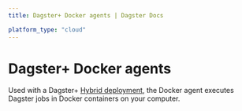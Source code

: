 ```yaml
---
title: Dagster+ Docker agents | Dagster Docs

platform_type: "cloud"
---
```


# Dagster+ Docker agents

Used with a Dagster+ [Hybrid deployment](/dagster-plus/deployment/hybrid), the Docker agent executes Dagster jobs in Docker containers on your computer.

<ArticleList>
  <ArticleListItem
    title="Configuring and running a Docker agent"
    href="/dagster-plus/deployment/agents/docker/configuring-running-docker-agent"
  ></ArticleListItem>
  <ArticleListItem
    title="Docker agent configuration reference"
    href="/dagster-plus/deployment/agents/docker/configuration-reference"
  ></ArticleListItem>
</ArticleList>
